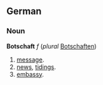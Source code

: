 ==German==
===Noun===
'''Botschaft''' ''f'' (''plural'' [[Botschaften]])
# [[message]].
# [[news]], [[tidings]].
# [[embassy]].